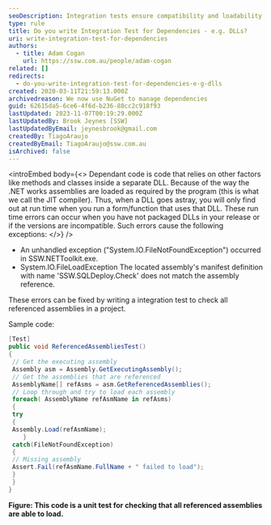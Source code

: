 ```yaml
---
seoDescription: Integration tests ensure compatibility and loadability of dependencies, such as DLLs, by verifying their existence and versions.
type: rule
title: Do you write Integration Test for Dependencies - e.g. DLLs?
uri: write-integration-test-for-dependencies
authors:
  - title: Adam Cogan
    url: https://ssw.com.au/people/adam-cogan
related: []
redirects:
  - do-you-write-integration-test-for-dependencies-e-g-dlls
created: 2020-03-11T21:59:13.000Z
archivedreason: We now use NuGet to manage dependencies
guid: 62615da5-6ce6-4f6d-b236-88cc2c918f93
lastUpdated: 2023-11-07T00:19:29.000Z
lastUpdatedBy: Brook Jeynes [SSW]
lastUpdatedByEmail: jeynesbrook@gmail.com
createdBy: TiagoAraujo
createdByEmail: TiagoAraujo@ssw.com.au
isArchived: false
---
```


<introEmbed
  body={<>
Dependant code is code that relies on other factors like methods and classes inside a separate DLL. Because of the way the .NET works assemblies are loaded as required by the program (this is what we call the JIT compiler). Thus, when a DLL goes astray, you will only find out at run time when you run a form/function that uses that DLL. These run time errors can occur when you have not packaged DLLs in your release or if the versions are incompatible. Such errors cause the following exceptions:
  </>}
/>
- An unhandled exception ("System.IO.FileNotFoundException") occurred in SSW.NETToolkit.exe.
- System.IO.FileLoadException The located assembly's manifest definition with name 'SSW.SQLDeploy.Check' does not match the assembly reference.

These errors can be fixed by writing a integration test to check all referenced assemblies in a project.

Sample code:

```cs
[Test]
public void ReferencedAssembliesTest()
{
 // Get the executing assembly
 Assembly asm = Assembly.GetExecutingAssembly();
 // Get the assemblies that are referenced
 AssemblyName[] refAsms = asm.GetReferencedAssemblies();
 // Loop through and try to load each assembly
 foreach( AssemblyName refAsmName in refAsms)
 {
 try
 {
 Assembly.Load(refAsmName);
 	}
 catch(FileNotFoundException)
 {
 // Missing assembly
 Assert.Fail(refAsmName.FullName + " failed to load");
 }
 }
}
```

**Figure: This code is a unit test for checking that all referenced assemblies are able to load.**
